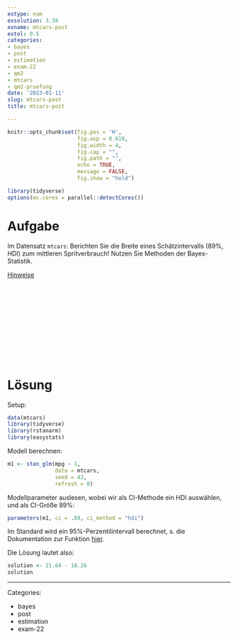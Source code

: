 ```yaml
---
extype: num
exsolution: 3.38
exname: mtcars-post
extol: 0.5
categories:
- bayes
- post
- estimation
- exam-22
- qm2
- mtcars
- qm2-pruefung
date: '2023-01-11'
slug: mtcars-post
title: mtcars-post

---
```






```r
knitr::opts_chunk$set(fig.pos = 'H',
                      fig.asp = 0.618,
                      fig.width = 4,
                      fig.cap = "", 
                      fig.path = "",
                      echo = TRUE,
                      message = FALSE,
                      fig.show = "hold")

library(tidyverse)
options(mc.cores = parallel::detectCores())
```





# Aufgabe



Im Datensatz `mtcars`: 
Berichten Sie die Breite eines Schätzintervalls (89%, HDI) zum mittleren Spritverbrauch!
Nutzen Sie Methoden der Bayes-Statistik.




[Hinweise](https://start-bayes.netlify.app/pruefung#bearbeitungshinweise)



</br>
</br>
</br>
</br>
</br>
</br>
</br>
</br>
</br>
</br>

# Lösung


Setup:

```r
data(mtcars)
library(tidyverse)
library(rstanarm)
library(easystats)
```




Modell berechnen:

```r
m1 <- stan_glm(mpg ~ 1, 
               data = mtcars,
               seed = 42,
               refresh = 0)
```

Modellparameter auslesen, wobei wir als CI-Methode ein HDI auswählen, und als CI-Größe 89%:

```r
parameters(m1, ci = .89, ci_method = "hdi")
```

Im Standard wird ein 95%-Perzentilintervall berechnet, s. die Dokumentation zur Funktion [hier](https://easystats.github.io/parameters/reference/model_parameters.default.html).

Die Lösung lautet also:

```r
solution <- 21.64 - 18.26
solution
```





---

Categories: 

- bayes
- post
- estimation
- exam-22

